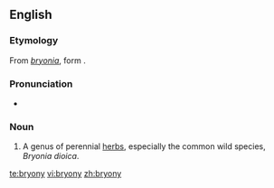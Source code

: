 ==English==
{{wikipedia}}

===Etymology===
From {{L.}} ''[[bryonia]]'', form {{AGr.}} '''{{polytonic|[[βρυωνία]]}}'''.

===Pronunciation===
* {{IPA|/ˈbɹaɪəni/}}

===Noun===
{{en-noun|-}}

# A genus of perennial [[herbs]], especially the common wild species, ''Bryonia dioica''.

[[te:bryony]]
[[vi:bryony]]
[[zh:bryony]]